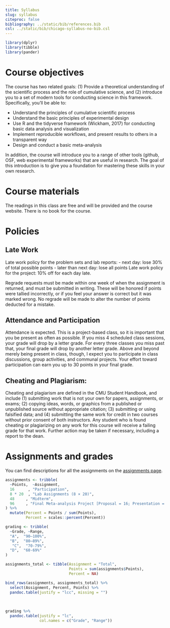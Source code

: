 ```yaml
---
title: Syllabus
slug: syllabus
citeproc: false
bibliography: ../static/bib/references.bib
csl: ../static/bib/chicago-syllabus-no-bib.csl
---
```


```r
library(dplyr)
library(tibble)
library(pander)
```

[^courseinfo]: {-}
  `r blogdown::shortcode("courseinfo")`
 
# Course objectives

The course has two related goals: (1) Provide a theoretical understanding of the scientific process and the role of cumulative science, and (2) introduce you to a set of modern tools for conducting science in this framework. Specifically, you'll be able to:

- Understand the principles of cumulative scientific process
- Understand the basic principles of experimental design
- Use R and the tidyverse framework (Wickham, 2017) for conducting basic data analysis and visualization
- Implement reproducible workflows, and present results to others in a transparent way 
- Design and conduct a basic meta-analysis

In addition, the course will introduce you to a range of other tools (github, OSF, web experimental frameworks) that are useful in research. The goal of this introduction is to give you a foundation for mastering these skills in your own research.


# Course materials

The readings in this class are free and will be provided and the course website. There is no book for the course.

# Policies
## Late Work
Late work policy for the problem sets and lab reports:
 - next day: lose 30% of total possible points
 - later than next day: lose all points
Late work policy for the project: 10% off for each day late.

Regrade requests must be made within one week of when the assignment is returned, and must be submitted in writing. These will be honored if points were tallied incorrectly, or if you feel your answer is correct but it was marked wrong. No regrade will be made to alter the number of points deducted for a mistake.

## Attendance and Participation
Attendance is expected.  This is a project-based class, so it is important that you be present as often as possible.  If you miss 4 scheduled class sessions, your grade will drop by a letter grade.  For every three classes you miss past that, your final grade will drop by another letter grade.  Above and beyond merely being present in class, though, I expect you to participate in class discussions, group activities, and communal projects.  Your effort toward participation can earn you up to 30 points in your final grade.

## Cheating and Plagiarism: 

Cheating and plagiarism are defined in the CMU Student Handbook, and include (1) submitting work that is not your own for papers, assignments, or exams; (2) copying ideas, words, or graphics from a published or unpublished source without appropriate citation; (3) submitting or using falsified data; and (4) submitting the same work for credit in two courses without prior consent of both instructors. Any student who is found cheating or plagiarizing on any work for this course will receive a failing grade for that work. Further action may be taken if necessary, including a report to the dean.


# Assignments and grades

<span class="newthought">You can find descriptions</span> for all the assignments on the [assignments page](/assignments/).

```r
assignments <- tribble(
  ~Points,  ~Assignment,
  16      , "Participation",
  8 * 20  , "Lab Assignments (8 × 20)",
  48     , "Midterm",
  96     , "Final Meta-analysis Project [Proposal = 16; Presentation = 30; Writeup = 50]",
) %>%
  mutate(Percent = Points / sum(Points),
         Percent = scales::percent(Percent)) 

grading <- tribble(
  ~Grade, ~Range,
  "A",  "90–100%",
  "B",  "80–89%",
   "C",  "70-79%", 
  "D",  "60-69%"
)
```

```r
assignments_total <- tibble(Assignment = "Total",
                            Points = sum(assignments$Points),
                            Percent = NA)

bind_rows(assignments, assignments_total) %>% 
  select(Assignment, Percent, Points) %>% 
  pandoc.table(justify = "lcc", missing = "")
```

\

```r
grading %>%
  pandoc.table(justify = "lc", 
               col.names = c("Grade", "Range"))
```

